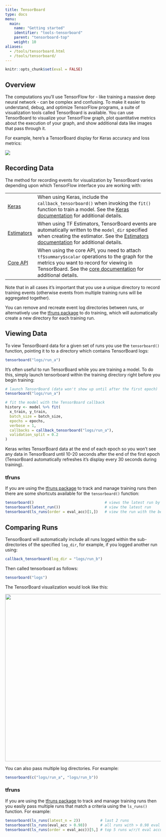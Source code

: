 ```yaml
---
title: TensorBoard
type: docs
menu:
  main:
    name: "Getting started"
    identifier: "tools-tensorboard"
    parent: "tensorboard-top"
    weight: 10
aliases:
  - /tools/tensorboard.html
  - /tools/tensorboard/
---
```


```r
knitr::opts_chunk$set(eval = FALSE)
```

## Overview

The computations you’ll use TensorFlow for - like training a massive deep neural network - can be complex and confusing. To make it easier to understand, debug, and optimize TensorFlow programs, a suite of visualization tools called TensorBoard is available. You can use TensorBoard to visualize your TensorFlow graph, plot quantitative metrics about the execution of your graph, and show additional data like images that pass through it. 

For example, here’s a TensorBoard display for Keras accuracy and loss metrics:

![](../tensorboard.png){.screenshot}

## Recording Data

The method for recording events for visualization by TensorBoard varies depending upon which TensorFlow interface you are working with:

|  |  |
|---------------|---------------------------------------------------------------|
| [Keras](../keras/index.html)  | When using Keras, include the `callback_tensorboard()` when invoking the `fit()` function to train a model. See the [Keras documentation](http://127.0.0.1:4321/keras/articles/training_visualization.html#recording-data) for additional details. |
| [Estimators](../tfestimators/index.html)  | When using TF Estimators, TensorBoard events are automatically written to the `model_dir` specified when creating the estimator. See the [Estimators documentation](http://127.0.0.1:4321/tfestimators/articles/tensorboard.html) for additional details. |
| [Core API](training_flags.html) | When using the core API, you need to attach `tf$summary$scalar` operations to the graph for the metrics you want to record for viewing in TensorBoard. See the [core documentation](http://127.0.0.1:4321/tensorflow/articles/howto_summaries_and_tensorboard.html) for additional details. |

Note that in all cases it's important that you use a unique directory to record training events (otherwise events from multiple training runs will be aggregated together). 

You can remove and recreate event log directories between runs, or alternatively use the [tfruns package](tfruns/articles/overview.html) to do training, which will automatically create a new directory for each training run.

## Viewing Data

To view TensorBoard data for a given set of runs you use the `tensorboard()` function, pointing it to to a directory which contains TensorBoard logs:

```r
tensorboard("logs/run_a")
```

It's often useful to run TensorBoard while you are training a model. To do this, simply launch tensorboard within the training directory right before you begin training:

```r
# launch TensorBoard (data won't show up until after the first epoch)
tensorboard("logs/run_a")

# fit the model with the TensorBoard callback
history <- model %>% fit(
  x_train, y_train,
  batch_size = batch_size,
  epochs = epochs,
  verbose = 1,
  callbacks = callback_tensorboard("logs/run_a"),
  validation_split = 0.2
)
```    

Keras writes TensorBoard data at the end of each epoch so you won't see any data in TensorBoard until 10-20 seconds after the end of the first epoch (TensorBoard automatically refreshes it's display every 30 seconds during training). 


### tfruns

If you are using the [tfruns package](tfruns/articles/overview.html) to track and manage training runs then there are some shortcuts available for the `tensorboard()` function:

```r
tensorboard()                                # views the latest run by default
tensorboard(latest_run())                    # view the latest run
tensorboard(ls_runs(order = eval_acc)[1,])   # view the run with the best eval_acc

```


## Comparing Runs

TensorBoard will automatically include all runs logged within the sub-directories of the specified `log_dir`, for example, if you logged another run using:

```r
callback_tensorboard(log_dir = "logs/run_b")
```

Then called tensorboard as follows:

```r
tensorboard("logs")
```

The TensorBoard visualization would look like this:

![](../tensorboard_compare.png){width=700 height=540 .screenshot}

You can also pass multiple log directories. For example:

```r
tensorboard(c("logs/run_a", "logs/run_b"))
```

### tfruns

If you are using the [tfruns package](tfruns/articles/overview.html) to track and manage training runs then you easily pass multiple runs that match a criteria using the `ls_runs()` function. For example:

```r
tensorboard(ls_runs(latest_n = 2))         # last 2 runs
tensorboard(ls_runs(eval_acc > 0.98))      # all runs with > 0.98 eval accuracy
tensorboard(ls_runs(order = eval_acc))[5,] # top 5 runs w/r/t eval accuracy
```

